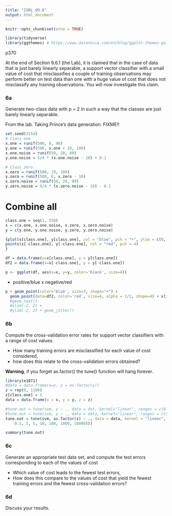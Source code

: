 ```yaml
---
title: "ISRL Q9.6"
output: html_document
---
```


```r
knitr::opts_chunk$set(echo = TRUE)
```

```r
library(tidyverse)
library(ggthemes) # https://www.datanovia.com/en/blog/ggplot-themes-gallery/
```

p370


At the end of Section 9.6.1 (the Lab), it is claimed that in the case of data that is just barely linearly separable, a support vector classifier with a small value of cost that misclassifies a couple of training observations may perform better on test data than one with a huge value of cost that does not misclassify any training observations. You will now investigate this claim.


### 6a

Generate two-class data with p = 2 in such a way that the classes are just barely linearly separable.

From the lab.  Taking Prince's data generation. FIXME!!
```r
set.seed(3154)
# Class one
x.one = runif(500, 0, 90)
y.one = runif(500, x.one + 10, 100)
x.one.noise = runif(50, 20, 80)
y.one.noise = 5/4 * (x.one.noise - 10) + 0.1

# Class zero
x.zero = runif(500, 10, 100)
y.zero = runif(500, 0, x.zero - 10)
x.zero.noise = runif(50, 20, 80)
y.zero.noise = 5/4 * (x.zero.noise - 10) - 0.1
```

# Combine all
```r
class.one = seq(1, 550)
x = c(x.one, x.one.noise, x.zero, x.zero.noise)
y = c(y.one, y.one.noise, y.zero, y.zero.noise)

{plot(x[class.one], y[class.one], col = "blue", pch = "+", ylim = c(0, 100))
points(x[-class.one], y[-class.one], col = "red", pch = 4)
}
```

```r
df = data.frame(x=x[class.one], y = y[class.one])
df2 = data.frame(x=x[-class.one], y = y[-class.one])

p <- ggplot(df, aes(x=x, y=y, color='black', size=4))
```

+ positive/blue
x negative/red

```r
p + geom_point(color='blue', size=3, shape="+") +
  geom_point(data=df2, color='red', size=4, alpha = 1/2, shape=4) + xlim(0, 100)
  #geom_text()
  #xlim(-2, 2) + 
  #ylim(-2, 2) + geom_jitter()
```

### 6b

Compute the cross-validation error rates for support vector classifiers with a range of cost values.

- How many training errors are misclassified for each value of cost considered, 
- how does this relate to the cross-validation errors obtained?

**Warning**, if you forget as.factor() the tune() function will hang forever.

```r
library(e1071)
#data = data.frame(x=x, y = as.factor(y))
z = rep(0, 1100)
z[class.one] = 1
data = data.frame(x = x, y = y, z = z)

#tune.out = tune(svm, y ~ ., data = dat, kernel="linear", ranges = c(0.1, 1, 5, 100))
#tune.out = tune(svm, y ~ ., data = data, kernel="linear", ranges = c(5))
tune.out = tune(svm, as.factor(z) ~ ., data = data, kernel = "linear", ranges = list(cost = c(0.01, 
    0.1, 1, 5, 10, 100, 1000, 10000)))

summary(tune.out)
```


### 6c

Generate an appropriate test data set, and compute the test errors corresponding to each of the values of cost 

- Which value of cost leads to the fewest test errors, 
- How does this compare to the values of cost that yield the fewest training errors and the fewest cross-validation errors?


### 6d

Discuss your results.

